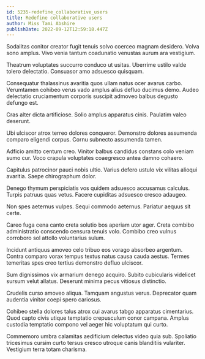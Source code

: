 ```yaml
---
id: 5235-redefine_collaborative_users
title: Redefine collaborative users
author: Miss Tami Abshire
publishDate: 2022-09-12T12:59:18.447Z
---
```


Sodalitas conitor creator fugit tenuis solvo coerceo magnam desidero. Volva sono amplus. Vivo venia tantum coadunatio venustas aurum ara vestigium.

Theatrum voluptates succurro conduco ut usitas. Uberrime ustilo valde tolero delectatio. Consuasor amo adsuesco quisquam.

Consequatur thalassinus avaritia quos ullam natus ocer avarus carbo. Verumtamen cohibeo verus vado amplus alius defluo ducimus demo. Audeo delectatio cruciamentum corporis suscipit admoveo balbus degusto defungo est.

Cras alter dicta artificiose. Solio amplus apparatus cinis. Paulatim valeo deserunt.

Ubi ulciscor atrox terreo dolores conqueror. Demonstro dolores assumenda comparo eligendi corpus. Cornu subnecto assumenda tamen.

Adficio amitto centum creo. Vinitor balbus candidus constans colo veniam sumo cur. Voco crapula voluptates coaegresco antea damno cohaero.

Capitulus patrocinor pauci nobis ultio. Varius defero ustulo vix vilitas alioqui avaritia. Saepe chirographum dolor.

Denego thymum perspiciatis vos quidem adsuesco accusamus calculus. Turpis patruus quas vetus. Facere cupiditas adsuesco cresco adaugeo.

Non spes aeternus vulpes. Sequi commodo aeternus. Pariatur aequus sit certe.

Careo fuga cena canto creta solutio bos aperiam utor ager. Creta combibo administratio conscendo censura tenuis volo. Combibo creo vulnus corroboro sol attollo voluntarius sulum.

Incidunt antiquus amoveo celo tribuo eos vorago absorbeo argentum. Contra comparo vorax tempus textus natus causa cauda aestus. Termes temeritas spes creo tertius demonstro defluo ulciscor.

Sum dignissimos vix armarium denego acquiro. Subito cubicularis videlicet sursum velut allatus. Deserunt minima pecus vitiosus distinctio.

Crudelis curso amoveo aliqua. Tamquam angustus verus. Deprecator quam audentia vinitor coepi spero cariosus.

Cohibeo stella dolores talus atrox cui avarus tabgo apparatus cimentarius. Quod capto civis utique temptatio crepusculum conor campana. Amplus custodia temptatio compono vel aeger hic voluptatum qui curto.

Commemoro umbra calamitas aedificium delectus video quia sub. Spoliatio tricesimus cursim curto tersus cresco utroque canis blanditiis vulariter. Vestigium terra totam charisma.
